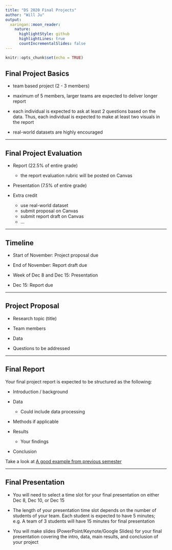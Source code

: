 ```yaml
---
title: "DS 2020 Final Projects"
author: "Will Ju"
output:
  xaringan::moon_reader:
    nature:
      highlightStyle: github
      highlightLines: true
      countIncrementalSlides: false
---
```


```r
knitr::opts_chunk$set(echo = TRUE)
```

## Final Project Basics

-   team based project (2 - 3 members)

-   maximum of 5 members, larger teams are expected to deliver longer report

-   each individual is expected to ask at least 2 questions based on the data. Thus, each individual is expected to make at least two visuals in the report

-   real-world datasets are highly encouraged

---

## Final Project Evaluation

- Report (22.5% of entire grade)
  - the report evaluation rubric will be posted on Canvas

- Presentation (7.5% of entire grade)

- Extra credit
  - use real-world dataset
  - submit proposal on Canvas
  - submit report draft on Canvas
  - ...

---

## Timeline

-   Start of November: Project proposal due

-   End of November: Report draft due

-   Week of Dec 8 and Dec 15: Presentation

-   Dec 15: Report due 

---

## Project Proposal

-   Research topic (title)

-   Team members

-   Data

-   Questions to be addressed

---

## Final Report

Your final project report is expected to be structured as the following:

-   Introduction / background

-   Data
    -   Could include data processing

-   Methods if applicable

-   Results
    -   Your findings

-   Conclusion

Take a look at [A good example from previous semester](https://github.com/BraedenCollings/Final-Project-DS202)

---

## Final Presentation

-   You will need to select a time slot for your final presentation on either Dec 8, Dec 10, or Dec 15

-   The length of your presentation time slot depends on the number of students of your team. Each student is expected to have 5 minutes; e.g. A team of 3 students will have 15 minutes for final presentation

-   You will make slides (PowerPoint/Keynote/Google Slides) for your final presentation covering the intro, data, main results, and conclusion of your project












